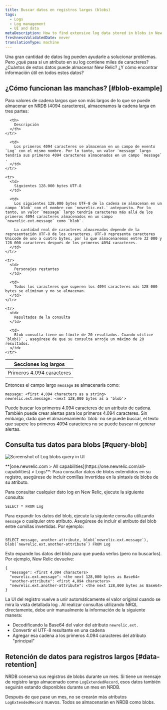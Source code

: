 ```yaml
---
title: Buscar datos en registros largos (blobs)
tags:
  - Logs
  - Log management
  - UI and data
metaDescription: How to find extensive log data stored in blobs in New Relic.
freshnessValidatedDate: never
translationType: machine
---
```



Una gran cantidad de datos log pueden ayudarle a solucionar problemas. Pero ¿qué pasa si un atributo en su log contiene miles de caracteres? ¿Cuántos de estos datos puede almacenar New Relic? ¿Y cómo encontrar información útil en todos estos datos?

## ¿Cómo funcionan las manchas? [#blob-example]

Para valores de cadena largos que son más largos de lo que se puede almacenar en NRDB (4094 caracteres), almacenamos la cadena larga en tres partes:

<table>
  <thead>
    <tr>
      <th style={{ width: "200px" }}>
        Secciones log largos
      </th>

      <th>
        Descripción
      </th>
    </tr>
  </thead>

  <tbody>
    <tr>
      <td>
        Primeros 4.094 caracteres
      </td>

      <td>
        Los primeros 4094 caracteres se almacenan en un campo de evento `Log` con el mismo nombre. Por lo tanto, un valor `message` largo tendría sus primeros 4094 caracteres almacenados en un campo `message` .
      </td>
    </tr>

    <tr>
      <td>
        Siguientes 128.000 bytes UTF-8
      </td>

      <td>
        Los siguientes 128.000 bytes UTF-8 de la cadena se almacenan en un campo `blob` con el nombre con `newrelic.ext.` antepuesto. Por lo tanto, un valor `message` largo tendría caracteres más allá de los primeros 4094 caracteres almacenados en un campo `newrelic.ext.message` como `blob`.

        La cantidad real de caracteres almacenados depende de la representación UTF-8 de los caracteres. UTF-8 representa caracteres Unicode de uno a cuatro bytes, por lo que almacenaremos entre 32 000 y 128 000 caracteres después de los primeros 4094 caracteres.
      </td>
    </tr>

    <tr>
      <td>
        Personajes restantes
      </td>

      <td>
        Todos los caracteres que superen los 4094 caracteres más 128 000 bytes se eliminan y no se almacenan.
      </td>
    </tr>

    <tr>
      <td>
        Resultados de la consulta
      </td>

      <td>
        Blob consulta tiene un límite de 20 resultados. Cuando utilice `blob()` , asegúrese de que su consulta arroje un máximo de 20 resultados.
      </td>
    </tr>
  </tbody>
</table>

Entonces el campo largo `message` se almacenaría como:

```
message: <first 4,094 characters as a string>
newrelic.ext.message: <next 128,000 bytes as a 'blob'>
```

<Callout variant="tip">
  Puede buscar los primeros 4.094 caracteres de un atributo de cadena. También puede crear alertas para los primeros 4.094 caracteres. Sin embargo, dado que el almacenamiento `blob` no se puede buscar, el texto que supere los primeros 4094 caracteres no se puede buscar ni generar alertas.
</Callout>

## Consulta tus datos para blobs [#query-blob]

<img
  title="Query log extended data (blobs)"
  alt="Screenshot of Log blobs query in UI"
  src={logsLogBlobQuery}
/>

<figcaption>
  <DNT>**[one.newrelic.com > All capabilities](https://one.newrelic.com/all-capabilities) > Logs**</DNT>: Para consultar datos de blobs extendidos en su registro, asegúrese de incluir comillas invertidas en la sintaxis de blobs de su atributo.
</figcaption>

Para consultar cualquier dato log en New Relic, ejecute la siguiente consulta:

```
SELECT * FROM Log
```

Para expandir los datos del blob, ejecute la siguiente consulta utilizando `message` o cualquier otro atributo. Asegúrese de incluir el atributo del blob entre comillas invertidas. Por ejemplo:

```

SELECT message, another-attribute, blob(`newrelic.ext.message`), blob(`newrelic.ext.another-attribute`) FROM Log

```

Esto expande los datos del blob para que pueda verlos (pero no buscarlos). Por ejemplo, New Relic devuelve:

```
{
  "message": <first 4,094 characters>
  "newrelic.ext.message": <the next 128,000 bytes as Base64> 
  "another-attribute": <first 4,094 characters>
  "newrelic.ext.another-attribute": <the next 128,000 bytes as Base64>
}
```

La UI del registro vuelve a unir automáticamente el valor original cuando se mira la vista detallada log . Al realizar consultas utilizando NRQL directamente, debe unir manualmente la información de la siguiente manera:

* Decodificando la Base64 del valor del atributo `newrelic.ext.`
* Convertir el UTF-8 resultante en una cadena
* Agregar esa cadena a los primeros 4.094 caracteres del atributo "principal"

## Retención de datos para registros largos [#data-retention]

NRDB conserva sus registros de blobs durante un mes. Si tiene un mensaje de registro largo almacenado como `LogExtendedRecord`, esos datos también seguirán estando disponibles durante un mes en NRDB.

Después de que pase un mes, no se crearán más atributos `LogExtendedRecord` nuevos. Todos se almacenarán en NRDB como blobs.